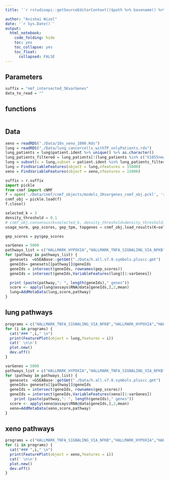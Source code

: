 ```yaml
---
title: '`r rstudioapi::getSourceEditorContext()$path %>% basename() %>% gsub(pattern = "\\.Rmd",replacement = "")`' 

author: "Avishai Wizel"
date: '`r Sys.Date()`'
output: 
  html_notebook: 
    code_folding: hide
    toc: yes
    toc_collapse: yes
    toc_float: 
      collapsed: FALSE
---
```


## Parameters

```r
suffix = "nmf_intersected_5KvarGenes"
data_to_read = ""
```



## functions

```r
```

## Data

```r
xeno = readRDS("./Data/10x_xeno_1000.Rds")
lung = readRDS("./Data/lung_cancercells_withTP_onlyPatients.rds")
lung_patients = lung$patient.ident %>% unique() %>% as.character()
lung_patients_filtered = lung_patients[!(lung_patients %in% c("X1055new","X1099"))]
lung = subset(x = lung,subset = patient.ident %in% lung_patients_filtered)
lung = FindVariableFeatures(object = lung,nfeatures = 15000)
xeno = FindVariableFeatures(object = xeno,nfeatures = 15000)

```



```python
suffix = r.suffix
import pickle
from cnmf import cNMF
f = open('./Data/cnmf/cnmf_objects/models_2Kvargenes_cnmf_obj.pckl', 'rb')
cnmf_obj = pickle.load(f)
f.close()
```




```python
selected_k = 3
density_threshold = 0.1
# cnmf_obj.consensus(k=selected_k, density_threshold=density_threshold)
usage_norm, gep_scores, gep_tpm, topgenes = cnmf_obj.load_results(K=selected_k, density_threshold=density_threshold)
```

```r
gep_scores = py$gep_scores
```

```r
varGenes = 5000
pathways_list = c("HALLMARK_HYPOXIA","HALLMARK_TNFA_SIGNALING_VIA_NFKB","HALLMARK_G2M_CHECKPOINT")
for (pathway in pathways_list) {
  genesets  =GSEABase::getGmt("./Data/h.all.v7.0.symbols.pluscc.gmt")
  geneIds= genesets[[pathway]]@geneIds
  geneIds = intersect(geneIds, rownames(gep_scores))
  geneIds = intersect(geneIds,VariableFeatures(lung)[1:varGenes])

  print (paste(pathway,": ", length(geneIds)," genes"))
  score <- apply(lung@assays$RNA@data[geneIds,],2,mean)
  lung=AddMetaData(lung,score,pathway)
}

```



## lung pathways {.tabset}


```r
programs = c("HALLMARK_TNFA_SIGNALING_VIA_NFKB","HALLMARK_HYPOXIA","HALLMARK_G2M_CHECKPOINT")
for (i in programs) {
  cat("### ",i," \n")
  print(FeaturePlot(object = lung,features = i))
  cat(' \n\n')
  plot.new()
  dev.off()
}

```



```r
varGenes = 5000
pathways_list = c("HALLMARK_HYPOXIA","HALLMARK_TNFA_SIGNALING_VIA_NFKB","HALLMARK_G2M_CHECKPOINT")
for (pathway in pathways_list) {
  genesets  =GSEABase::getGmt("./Data/h.all.v7.0.symbols.pluscc.gmt")
  geneIds= genesets[[pathway]]@geneIds
  geneIds = intersect(geneIds, rownames(gep_scores))
  geneIds = intersect(geneIds,VariableFeatures(xeno)[1:varGenes])
    print (paste(pathway,": ", length(geneIds)," genes"))
  score <- apply(xeno@assays$RNA@data[geneIds,],2,mean)
  xeno=AddMetaData(xeno,score,pathway)
}

```

## xeno pathways {.tabset}

```r
programs = c("HALLMARK_TNFA_SIGNALING_VIA_NFKB","HALLMARK_HYPOXIA","HALLMARK_G2M_CHECKPOINT")
for (i in programs) {
  cat("### ",i," \n")
  print(FeaturePlot(object = xeno,features = i))
  cat(' \n\n')
  plot.new()
  dev.off()
}

```



